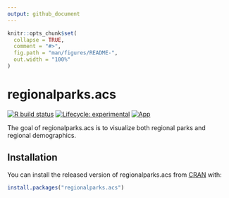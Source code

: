 ```yaml
---
output: github_document
---
```


<!-- README.md is generated from README.Rmd. Please edit that file -->

```r
knitr::opts_chunk$set(
  collapse = TRUE,
  comment = "#>",
  fig.path = "man/figures/README-",
  out.width = "100%"
)
```

# regionalparks.acs

<!-- badges: start -->
[![R build status](https://github.com/Metropolitan-Council/regionalparks.acs/workflows/R-CMD-check/badge.svg)](https://github.com/Metropolitan-Council/regionalparks.acs/actions)
[![Lifecycle: experimental](https://img.shields.io/badge/lifecycle-experimental-orange.svg)](https://www.tidyverse.org/lifecycle/#experimental)
[![App](https://img.shields.io/website-up-down-green-red/http/shields.io.svg)](https://metrotransitmn.shinyapps.io/regional-parks-acs/)

<!-- badges: end -->

The goal of regionalparks.acs is to visualize both regional parks and regional demographics. 

## Installation

You can install the released version of regionalparks.acs from [CRAN](https://CRAN.R-project.org) with:

``` r
install.packages("regionalparks.acs")
```

